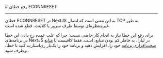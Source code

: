 
<Layout>
# رفع خطای ECONNRESET
<hr className="mb-2" />

خطای ECONNRESET در NextJS به این معنی است که اتصال TCP به طور غیرمنتظره‌ای توسط طرف سرور یا کلاینت، قطع شده است.

برای رفع این خطا نیاز به انجام کار خاصی نیست؛ چرا که علت عمده رخ دادن این خطا در برنامه‌های NextJS در لیارا، به خاطر کم بودن منابع، است. فقط کافیست تا <a href="../../details/plans/hardware-plans" className="blue-link">منابع سخت‌افزاری برنامه</a> خود را، افزایش دهید و برنامه خود را یک‌بار ری‌استارت کنید تا خطا، برطرف شود.
</Layout>